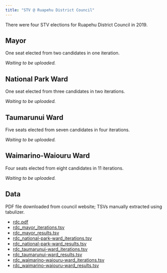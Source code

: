 ```yaml
---
title: "STV @ Ruapehu District Council"
---
```


There were four STV elections for Ruapehu District Council in 2019.

## Mayor

One seat elected from two candidates in one iteration.

*Waiting to be uploaded.*


## National Park Ward

One seat elected from three candidates in two iterations.

*Waiting to be uploaded.*


## Taumarunui Ward

Five seats elected from seven candidates in four iterations.

*Waiting to be uploaded.*


## Waimarino-Waiouru Ward

Four seats elected from eight candidates in 11 iterations.

*Waiting to be uploaded.*



## Data

PDF file downloaded from council website;
TSVs manually extracted using tabulizer.

* [rdc.pdf](sources/2019/rdc.pdf)
* [rdc_mayor_iterations.tsv](sources/2019/rdc_mayor_iterations.tsv)
* [rdc_mayor_results.tsv](sources/2019/rdc_mayor_results.tsv)
* [rdc_national-park-ward_iterations.tsv](sources/2019/rdc_national-park-ward_iterations.tsv)
* [rdc_national-park-ward_results.tsv](sources/2019/rdc_national-park-ward_results.tsv)
* [rdc_taumarunui-ward_iterations.tsv](sources/2019/rdc_taumarunui-ward_iterations.tsv)
* [rdc_taumarunui-ward_results.tsv](sources/2019/rdc_taumarunui-ward_results.tsv)
* [rdc_waimarino-waiouru-ward_iterations.tsv](sources/2019/rdc_waimarino-waiouru-ward_iterations.tsv)
* [rdc_waimarino-waiouru-ward_results.tsv](sources/2019/rdc_waimarino-waiouru-ward_results.tsv)

